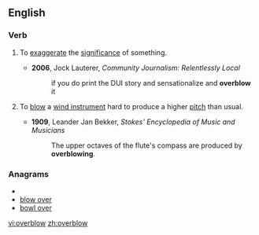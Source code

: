 ==English==

===Verb===
{{en-verb|overblows|overblowing|overblew|overblown}}

# {{transitive}} To [[exaggerate]] the [[significance]] of something.
#* '''2006''', Jock Lauterer, ''Community Journalism: Relentlessly Local''
#*: if you do print the DUI story and sensationalize and '''overblow''' it
# {{transitive}} {{music}} To [[blow]] a [[wind instrument]] hard to produce a higher [[pitch]] than usual.
#* '''1909''', Leander Jan Bekker, ''Stokes' Encyclopedia of Music and Musicians''
#*: The upper octaves of the flute's compass are produced by '''overblowing'''.

===Anagrams===
* {{alphagram|beloorvw}}
* [[blow over#English|blow over]]
* [[bowl over#English|bowl over]]

[[vi:overblow]]
[[zh:overblow]]